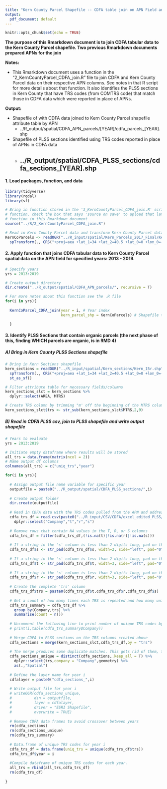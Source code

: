 ```yaml
---
title: "Kern County Parcel Shapefile -- CDFA table join on APN Field and CDFA TRS section ID"
output:
  pdf_document: default
---
```


```r
knitr::opts_chunk$set(echo = TRUE)
```

**The purpose of this Rmarkdown document is to join CDFA tabular data to the Kern County Parcel shapefile. Two previous Rmarkdown documents prepared APNs for the join**

**Notes:** 

* This Rmarkdown document uses a function in the "2_KernCountyParcel_CDFA_join.R" file to join CDFA and Kern County Parcel data on their respective APN columns. See notes in that R script for more details about that function. It also identifies the PLSS sections in Kern County that have TRS codes (from COMTRS code) that match those in CDFA data which were reported in place of APNs. 

**Output:**

* Shapefile of with CDFA data joined to Kern County Parcel shapefile attribute table by APN
    - ../R_output/spatial/CDFA_APN_parcels/[YEAR]/cdfa_parcels_[YEAR].shp
    
* Shapefile of PLSS sections identified using TRS codes reported in place of APNs in CDFA data
    - ../R_output/spatial/CDFA_PLSS_sections/cdfa_sections_[YEAR].shp
---

#### 1. Load packages, function, and data
```r
library(tidyverse) 
library(rgdal) 
library(sf) 

# Bring in function stored in the '3_KernCountyParcel_CDFA_join.R' script. If editing that 
# function, check the box that says 'source on save' to upload that latest version of the 
# function in this Rmarkdown document
source("../R/2_KernCountyParcel_CDFA_join.R")

# Read in Kern County Parcel data and transform Kern County Parcel data into the correct CRS for project. CA Teale Albers 2011
KernCoParcels <- readOGR("../R_input/spatial/Kern_Parcels_2017_Final/Kern_Parcels_2017_Final.shp") %>% 
  spTransform(., CRS("+proj=aea +lat_1=34 +lat_2=40.5 +lat_0=0 +lon_0=-120 +x_0=0 +y_0=-4000000 +ellps=GRS80 +datum=NAD83 +units=m +no_defs "))

```

#### 2. Apply function that joins CDFA tabular data to Kern County Parcel spatial data on the APN field for specified years: 2013 - 2019. 
```r

# Specify years 
yrs = 2013:2019

# Create output directory
dir.create("../R_output/spatial/CDFA_APN_parcels/", recursive = T)

# For more notes about this function see the .R file
for(i in yrs){
  
  KernCoParcel_CDFA_join(year = i, # Year index
                         kern_parcel_shp = KernCoParcels) # Shapefile to be used

  }
```

#### 3. Identify PLSS Sections that contain organic parcels (the next phase of this, finding WHICH parcels are organic, is in RMD 4)

##### A) Bring in Kern County PLSS Sections shapefile
```r

# Bring in Kern Sections shapefile
kern_sections = readOGR("../R_input/spatial/Kern_sections/Kern_15r.shp")%>% 
  spTransform(., CRS("+proj=aea +lat_1=34 +lat_2=40.5 +lat_0=0 +lon_0=-120 +x_0=0 +y_0=-4000000 +ellps=GRS80 +datum=NAD83 +units=m +no_defs ")) %>% 
  st_as_sf()

# Filter attribute table for necessary fields/columns
kern_sections_slct = kern_sections %>% 
  dplyr::select(AREA, MTRS)

# Create TRS column by trimming "m' off the beginning of the MTRS column values
kern_sections_slct$trs <- str_sub(kern_sections_slct$MTRS,2,9)

```

##### B) Read in CDFA PLSS csv, join to PLSS shapefile and write output shapefile
```r

# Years to evaluate
yrs = 2013:2019

# Initiate empty dataframe where results will be stored
all_trs = data.frame(matrix(ncol = 2))
# Name output df columns
colnames(all_trs) = c("uniq_trs","year")

for(i in yrs){
  
  # Assign output file name variable for specific year
  outputfile = paste0("../R_output/spatial/CDFA_PLSS_sections/",i)
  
  # Create output folder
  dir.create(outputfile)
  
  # Read in CDFA data with the TRS codes pulled from the APN and address columns
  cdfa_trs_df = read.csv(paste0("../R_input/CSV/CDFA/excel_edited_PLSS/cdfa_trs_",i,".csv")) %>% 
    dplyr::select("Company","t","r","s") 
  
  # Remove rows that contain NA values in the T, R, or S columns
  cdfa_trs_df = filter(cdfa_trs_df,(!is.na(t)|!is.na(r)|!is.na(s)))
  
  # If a string in the 's' column is less than 2 digits long, pad on the left side with a 0
  cdfa_trs_df$s <- str_pad(cdfa_trs_df$s, width=2, side="left", pad="0")
   
  # If a string in the 's' column is less than 2 digits long, pad on the left side with a 0
  cdfa_trs_df$t <- str_pad(cdfa_trs_df$t, width=3, side="left", pad="0")
  
  # If a string in the 's' column is less than 2 digits long, pad on the left side with a 0
  cdfa_trs_df$r <- str_pad(cdfa_trs_df$r, width=3, side="left", pad="0")
  
  # Create the complete 'trs' column
  cdfa_trs_df$trs = paste0(cdfa_trs_df$t,cdfa_trs_df$r,cdfa_trs_df$s)
  
  # Get a count of how many times each TRS is repeated and how many unique codes there are
  cdfa_trs_summary = cdfa_trs_df %>%
    group_by(Company,trs) %>%
    summarise(count = n())
  
  # Uncomment the following line to print number of unique TRS codes by year
  # print(i,table(cdfa_trs_summary$Company))
  
  # Merge CDFA to PLSS sections on the TRS columns created above
  cdfa_sections = merge(kern_sections_slct,cdfa_trs_df,by = "trs")
  
  # The merge produces some duplicate matches. This gets rid of them, then cleans up the data.frame and turns it back into a Spatial Polygons file
  cdfa_sections_unique = distinct(cdfa_sections,.keep_all = T) %>% 
    dplyr::select(trs,company = "Company",geometry) %>% 
    as(.,"Spatial")
  
  # Define the layer name for year i
  cdfalayer = paste0("cdfa_sections_",i)
  
  # Write output file for year i
  # writeOGR(cdfa_sections_unique,
  #          dsn = outputfile,
  #          layer = cdfalayer,
  #          driver = "ESRI Shapefile",
  #          overwrite = TRUE)
  
  # Remove CDFA data frames to avoid crossover between years
  rm(cdfa_sections)
  rm(cdfa_sections_unique)
  rm(cdfa_trs_summary)
  
  # Data.frame of unique TRS codes for year i
  cdfa_trs_df = data.frame(uniq_trs = unique(cdfa_trs_df$trs))
  cdfa_trs_df$year = i
  
  #Compile dataframe of unique TRS codes for each year. 
  all_trs = rbind(all_trs,cdfa_trs_df)
  rm(cdfa_trs_df)
  
}

```

